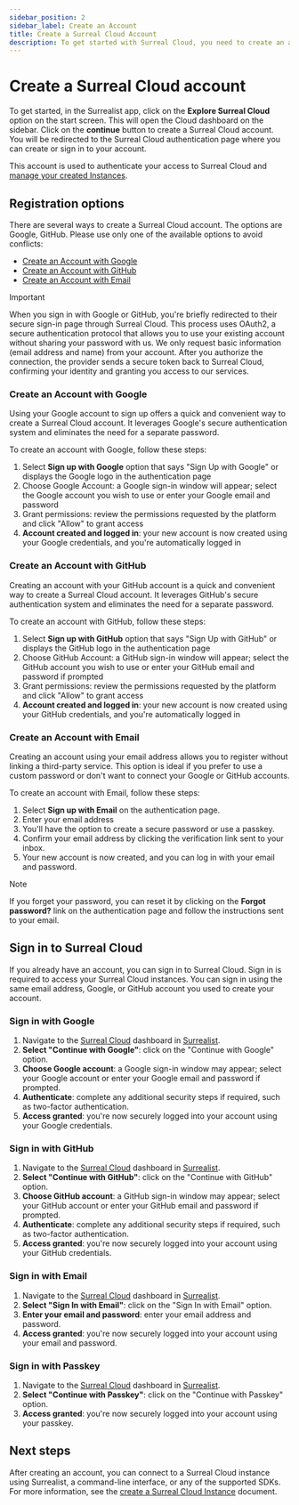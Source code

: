 ```yaml
---
sidebar_position: 2
sidebar_label: Create an Account
title: Create a Surreal Cloud Account 
description: To get started with Surreal Cloud, you need to create an account. You can use your email address, a passkey, Google, or GitHub to create an account.
---
```



# Create a Surreal Cloud account

To get started, in the Surrealist app, click on the **Explore Surreal Cloud** option on the start screen. This will open the Cloud dashboard on the sidebar. Click on the **continue** button to create a Surreal Cloud account. You will be redirected to the Surreal Cloud authentication page where you can create or sign in to your account.

This account is used to authenticate your access to Surreal Cloud and [manage your created Instances](/docs/cloud/getting-started/create-an-instance).



## Registration options

There are several ways to create a Surreal Cloud account. The options are Google, GitHub. Please use only one of the available options to avoid conflicts: 

- [Create an Account with Google](#create-an-account-with-google)
- [Create an Account with GitHub](#create-an-account-with-github)
- [Create an Account with Email](#create-an-account-with-email)

> [!IMPORTANT]
> When you sign in with Google or GitHub, you're briefly redirected to their secure sign-in page through Surreal Cloud. This process uses OAuth2, a secure authentication protocol that allows you to use your existing account without sharing your password with us. We only request basic information (email address and name) from your account. After you authorize the connection, the provider sends a secure token back to Surreal Cloud, confirming your identity and granting you access to our services.

### Create an Account with Google

Using your Google account to sign up offers a quick and convenient way to create a Surreal Cloud account. It leverages Google's secure authentication system and eliminates the need for a separate password. 


To create an account with Google, follow these steps:

1. Select **Sign up with Google** option that says "Sign Up with Google" or displays the Google logo in the authentication page
2. Choose Google Account: a Google sign-in window will appear; select the Google account you wish to use or enter your Google email and password
3. Grant permissions: review the permissions requested by the platform and click "Allow" to grant access
4. **Account created and logged in**: your new account is now created using your Google credentials, and you're automatically logged in

### Create an Account with GitHub

Creating an account with your GitHub account is a quick and convenient way to create a Surreal Cloud account. It leverages GitHub's secure authentication system and eliminates the need for a separate password. 

To create an account with GitHub, follow these steps:

1. Select **Sign up with GitHub** option that says "Sign Up with GitHub" or displays the GitHub logo in the authentication page
2. Choose GitHub Account: a GitHub sign-in window will appear; select the GitHub account you wish to use or enter your GitHub email and password if prompted
3. Grant permissions: review the permissions requested by the platform and click "Allow" to grant access
4. **Account created and logged in**: your new account is now created using your GitHub credentials, and you're automatically logged in

### Create an Account with Email

Creating an account using your email address allows you to register without linking a third-party service. This option is ideal if you prefer to use a custom password or don't want to connect your Google or GitHub accounts.

To create an account with Email, follow these steps:

1. Select **Sign up with Email** on the authentication page.
2. Enter your email address 
3. You'll have the option to create a secure password or use a passkey.
4. Confirm your email address by clicking the verification link sent to your inbox.
5. Your new account is now created, and you can log in with your email and password.

> [!NOTE]
> If you forget your password, you can reset it by clicking on the **Forgot password?** link on the authentication page and follow the instructions sent to your email.

## Sign in to Surreal Cloud

If you already have an account, you can sign in to Surreal Cloud. Sign in is required to access your Surreal Cloud instances. You can sign in using the same email address, Google, or GitHub account you used to create your account. 

### Sign in with Google

1. Navigate to the [Surreal Cloud](https://app.surrealdb.com/cloud) dashboard in [Surrealist](https://app.surrealdb.com).
2. **Select "Continue with Google"**: click on the "Continue with Google" option.
3. **Choose Google account**: a Google sign-in window may appear; select your Google account or enter your Google email and password if prompted.
4. **Authenticate**: complete any additional security steps if required, such as two-factor authentication.
5. **Access granted**: you're now securely logged into your account using your Google credentials.

### Sign in with GitHub

1. Navigate to the [Surreal Cloud](https://app.surrealdb.com/cloud) dashboard in [Surrealist](https://app.surrealdb.com).
2. **Select "Continue with GitHub"**: click on the "Continue with GitHub" option.
3. **Choose GitHub account**: a GitHub sign-in window may appear; select your GitHub account or enter your GitHub email and password if prompted.
4. **Authenticate**: complete any additional security steps if required, such as two-factor authentication.
5. **Access granted**: you're now securely logged into your account using your GitHub credentials.

### Sign in with Email

1. Navigate to the [Surreal Cloud](https://app.surrealdb.com/cloud) dashboard in [Surrealist](https://app.surrealdb.com).
2. **Select "Sign In with Email"**: click on the "Sign In with Email" option.
3. **Enter your email and password**: enter your email address and password.
4. **Access granted**: you're now securely logged into your account using your email and password.

### Sign in with Passkey

1. Navigate to the [Surreal Cloud](https://app.surrealdb.com/cloud) dashboard in [Surrealist](https://app.surrealdb.com).
2. **Select "Continue with Passkey"**: click on the "Continue with Passkey" option.
3. **Access granted**: you're now securely logged into your account using your passkey.

## Next steps

After creating an account, you can connect to a Surreal Cloud instance using Surrealist, a command-line interface, or any of the supported SDKs. For more information, see the [create a Surreal Cloud Instance](/docs/cloud/getting-started/create-an-instance) document.